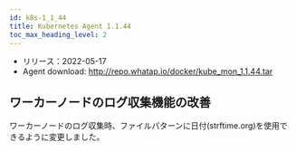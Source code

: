 ```yaml
---
id: k8s-1_1_44
title: Kubernetes Agent 1.1.44
toc_max_heading_level: 2
---
```



-   リリース：2022-05-17
-   Agent download: http://repo.whatap.io/docker/kube_mon_1.1.44.tar

## ワーカーノードのログ収集機能の改善

ワーカーノードのログ収集時、ファイルパターンに日付(strftime.org)を使用できるように変更しました。 
